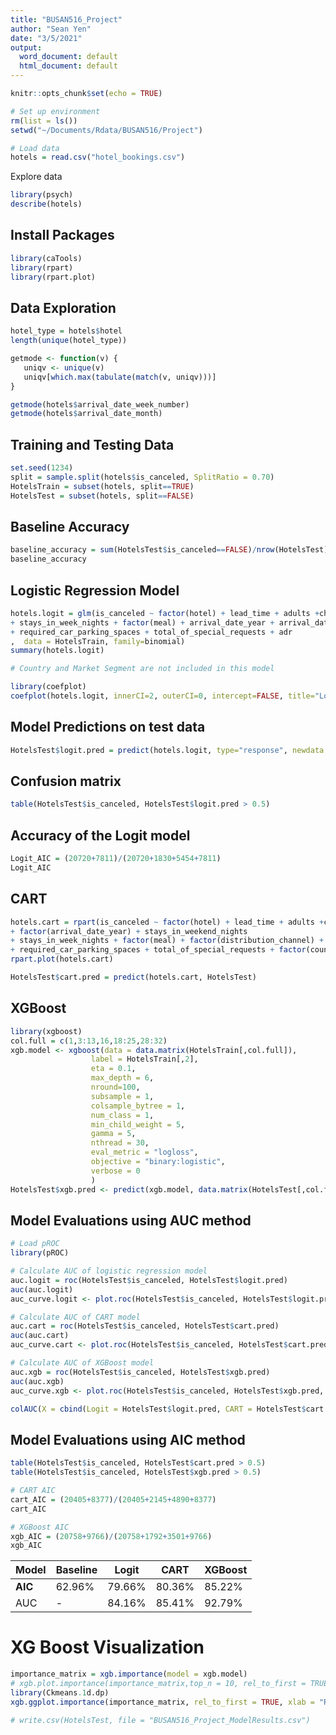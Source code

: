 ```yaml
---
title: "BUSAN516_Project"
author: "Sean Yen"
date: "3/5/2021"
output:
  word_document: default
  html_document: default
---
```


```r
knitr::opts_chunk$set(echo = TRUE)
```

```r
# Set up environment
rm(list = ls())
setwd("~/Documents/Rdata/BUSAN516/Project")

# Load data
hotels = read.csv("hotel_bookings.csv")
```

Explore data

```r
library(psych)
describe(hotels)
```

## Install Packages

```r
library(caTools)
library(rpart)
library(rpart.plot)
```

## Data Exploration

```r
hotel_type = hotels$hotel
length(unique(hotel_type))
```

```r
getmode <- function(v) {
   uniqv <- unique(v)
   uniqv[which.max(tabulate(match(v, uniqv)))]
}

```

```r
getmode(hotels$arrival_date_week_number)
getmode(hotels$arrival_date_month)
```

## Training and Testing Data

```r
set.seed(1234)
split = sample.split(hotels$is_canceled, SplitRatio = 0.70)
HotelsTrain = subset(hotels, split==TRUE)
HotelsTest = subset(hotels, split==FALSE)
```

## Baseline Accuracy

```r
baseline_accuracy = sum(HotelsTest$is_canceled==FALSE)/nrow(HotelsTest)
baseline_accuracy
```

## Logistic Regression Model

```r
hotels.logit = glm(is_canceled ~ factor(hotel) + lead_time + adults +children + babies + factor(assigned_room_type) + booking_changes + factor(deposit_type) + factor(customer_type) + is_repeated_guest + previous_cancellations + previous_bookings_not_canceled+  factor(arrival_date_month) + arrival_date_day_of_month+ days_in_waiting_list + stays_in_weekend_nights
+ stays_in_week_nights + factor(meal) + arrival_date_year + arrival_date_week_number + country_group
+ required_car_parking_spaces + total_of_special_requests + adr
,  data = HotelsTrain, family=binomial)
summary(hotels.logit)

# Country and Market Segment are not included in this model
```

```r
library(coefplot)
coefplot(hotels.logit, innerCI=2, outerCI=0, intercept=FALSE, title="Logit Coefficient", decreasing=TRUE, color="turquoise",coefficients=c("lead_time","adults","children","factor(assigned_room_type)B","factor(assigned_room_type)C","factor(assigned_room_type)D","factor(assigned_room_type)E","factor(assigned_room_type)F","factor(assigned_room_type)G","factor(assigned_room_type)H","factor(assigned_room_type)I","factor(assigned_room_type)K","booking_changes","factor(deposit_type)Non Refund","factor(customer_type)Transient","factor(customer_type)Transient-Party","is_repeated_guest","previous_cancellations","previous_bookings_not_canceled","days_in_waiting_list","stays_in_weekend_nights","stays_in_week_nights","factor(meal)HB","factor(meal)SC","factor(meal)Undefined","arrival_date_year","total_of_special_requests","adr"))
```

## Model Predictions on test data

```r
HotelsTest$logit.pred = predict(hotels.logit, type="response", newdata = HotelsTest)
```

## Confusion matrix

```r
table(HotelsTest$is_canceled, HotelsTest$logit.pred > 0.5)
```

## Accuracy of the Logit model

```r
Logit_AIC = (20720+7811)/(20720+1830+5454+7811)
Logit_AIC
```

## CART

```r

hotels.cart = rpart(is_canceled ~ factor(hotel) + lead_time + adults +children + babies + factor(assigned_room_type) + booking_changes + factor(deposit_type) + factor(customer_type) + is_repeated_guest + previous_cancellations + previous_bookings_not_canceled+  factor(arrival_date_month) + arrival_date_week_number + arrival_date_day_of_month+ days_in_waiting_list
+ factor(arrival_date_year) + stays_in_weekend_nights
+ stays_in_week_nights + factor(meal) + factor(distribution_channel) + factor(reserved_room_type) + adr
+ required_car_parking_spaces + total_of_special_requests + factor(country_group), data = HotelsTrain, control = rpart.control(cp = 0.0055))
rpart.plot(hotels.cart)
```

```r
HotelsTest$cart.pred = predict(hotels.cart, HotelsTest)
```

## XGBoost

```r
library(xgboost)
col.full = c(1,3:13,16,18:25,28:32)
xgb.model <- xgboost(data = data.matrix(HotelsTrain[,col.full]), 
                  label = HotelsTrain[,2], 
                  eta = 0.1,
                  max_depth = 6, 
                  nround=100, 
                  subsample = 1,
                  colsample_bytree = 1,
                  num_class = 1,
                  min_child_weight = 5,
                  gamma = 5,
                  nthread = 30,
                  eval_metric = "logloss",
                  objective = "binary:logistic",
                  verbose = 0
                  )
HotelsTest$xgb.pred <- predict(xgb.model, data.matrix(HotelsTest[,col.full]))
```

## Model Evaluations using AUC method

```r
# Load pROC
library(pROC)

# Calculate AUC of logistic regression model
auc.logit = roc(HotelsTest$is_canceled, HotelsTest$logit.pred)
auc(auc.logit)
auc_curve.logit <- plot.roc(HotelsTest$is_canceled, HotelsTest$logit.pred, main = "ROC curve Logit Prediction", percent=TRUE, cex.main=0.75, cex.lab = 0.75)

# Calculate AUC of CART model
auc.cart = roc(HotelsTest$is_canceled, HotelsTest$cart.pred)
auc(auc.cart)
auc_curve.cart <- plot.roc(HotelsTest$is_canceled, HotelsTest$cart.pred, main = "ROC curve CART Prediction", percent=TRUE, cex.main=0.75, cex.lab = 0.75)

# Calculate AUC of XGBoost model
auc.xgb = roc(HotelsTest$is_canceled, HotelsTest$xgb.pred)
auc(auc.xgb)
auc_curve.xgb <- plot.roc(HotelsTest$is_canceled, HotelsTest$xgb.pred, main = "ROC curve XGBoost Prediction", percent=TRUE, cex.main=0.75, cex.lab = 0.75)
```

```r
colAUC(X = cbind(Logit = HotelsTest$logit.pred, CART = HotelsTest$cart.pred, XGB = HotelsTest$xgb.pred), HotelsTest$is_canceled, plotROC = TRUE)
```

## Model Evaluations using AIC method

```r
table(HotelsTest$is_canceled, HotelsTest$cart.pred > 0.5)
table(HotelsTest$is_canceled, HotelsTest$xgb.pred > 0.5)
```

```r
# CART AIC
cart_AIC = (20405+8377)/(20405+2145+4890+8377)
cart_AIC

# XGBoost AIC
xgb_AIC = (20758+9766)/(20758+1792+3501+9766)
xgb_AIC
```

| Model   | Baseline | Logit  | CART   | XGBoost |
|---------|----------|--------|--------|---------|
| **AIC** | 62.96%   | 79.66% | 80.36% | 85.22%  |
| AUC     | \-       | 84.16% | 85.41% | 92.79%  |

# XG Boost Visualization

```r
importance_matrix = xgb.importance(model = xgb.model)
# xgb.plot.importance(importance_matrix,top_n = 10, rel_to_first = TRUE, xlab = "Relative importance")
library(Ckmeans.1d.dp)
xgb.ggplot.importance(importance_matrix, rel_to_first = TRUE, xlab = "Relative importance")
```

```r
# write.csv(HotelsTest, file = "BUSAN516_Project_ModelResults.csv")
```

